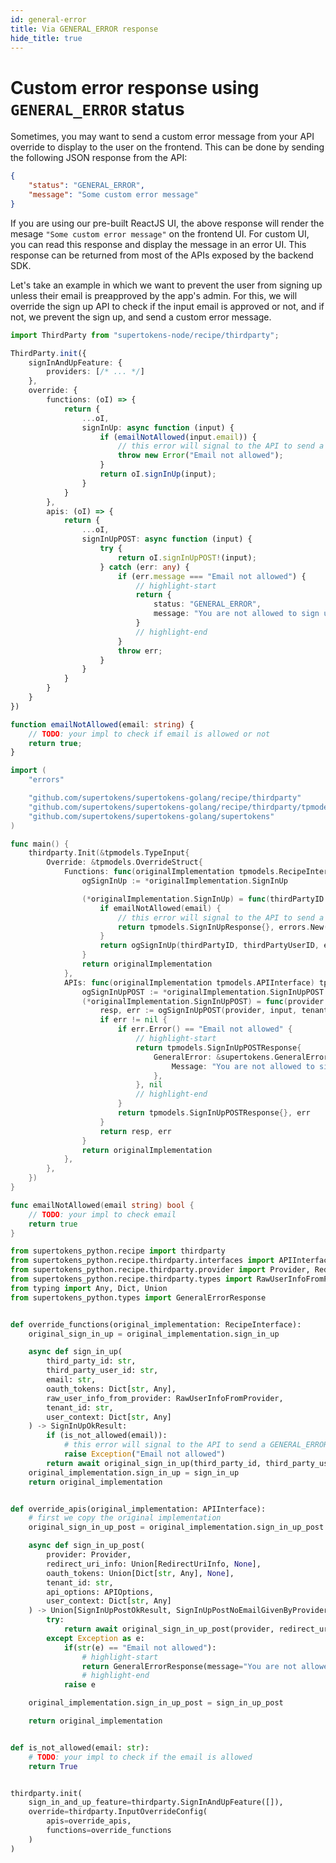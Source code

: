 ```yaml
---
id: general-error
title: Via GENERAL_ERROR response
hide_title: true
---
```



# Custom error response using `GENERAL_ERROR` status

Sometimes, you may want to send a custom error message from your API override to display to the user on the frontend. This can be done by sending the following JSON response from the API:
```json
{
    "status": "GENERAL_ERROR",
    "message": "Some custom error message"
}
```

If you are using our pre-built ReactJS UI, the above response will render the mesage `"Some custom error message"` on the frontend UI. For custom UI, you can read this response and display the message in an error UI. This response can be returned from most of the APIs exposed by the backend SDK.

Let's take an example in which we want to prevent the user from signing up unless their email is preapproved by the app's admin. For this, we will override the sign up API to check if the input email is approved or not, and if not, we prevent the sign up, and send a custom error message.

<BackendSDKTabs>
<TabItem value="nodejs">

```ts
import ThirdParty from "supertokens-node/recipe/thirdparty";

ThirdParty.init({
    signInAndUpFeature: {
        providers: [/* ... */]
    },
    override: {
        functions: (oI) => {
            return {
                ...oI,
                signInUp: async function (input) {
                    if (emailNotAllowed(input.email)) {
                        // this error will signal to the API to send a GENERAL_ERROR message
                        throw new Error("Email not allowed");
                    }
                    return oI.signInUp(input);
                }
            }
        },
        apis: (oI) => {
            return {
                ...oI,
                signInUpPOST: async function (input) {
                    try {
                        return oI.signInUpPOST!(input);
                    } catch (err: any) {
                        if (err.message === "Email not allowed") {
                            // highlight-start
                            return {
                                status: "GENERAL_ERROR",
                                message: "You are not allowed to sign up. Please contact the app's admin to get permission"
                            }
                            // highlight-end
                        }
                        throw err;
                    }
                }
            }
        }
    }
})

function emailNotAllowed(email: string) {
    // TODO: your impl to check if email is allowed or not
    return true;
}
```

</TabItem>
<TabItem value="go">

```go
import (
	"errors"

	"github.com/supertokens/supertokens-golang/recipe/thirdparty"
	"github.com/supertokens/supertokens-golang/recipe/thirdparty/tpmodels"
	"github.com/supertokens/supertokens-golang/supertokens"
)

func main() {
	thirdparty.Init(&tpmodels.TypeInput{
		Override: &tpmodels.OverrideStruct{
			Functions: func(originalImplementation tpmodels.RecipeInterface) tpmodels.RecipeInterface {
				ogSignInUp := *originalImplementation.SignInUp

				(*originalImplementation.SignInUp) = func(thirdPartyID string, thirdPartyUserID string, email string, oAuthTokens map[string]interface{}, rawUserInfoFromProvider tpmodels.TypeRawUserInfoFromProvider, tenantId string, userContext *map[string]interface{}) (tpmodels.SignInUpResponse, error) {
					if emailNotAllowed(email) {
						// this error will signal to the API to send a GENERAL_ERROR message
						return tpmodels.SignInUpResponse{}, errors.New("Email not allowed")
					}
					return ogSignInUp(thirdPartyID, thirdPartyUserID, email, oAuthTokens, rawUserInfoFromProvider, tenantId, userContext)
				}
				return originalImplementation
			},
			APIs: func(originalImplementation tpmodels.APIInterface) tpmodels.APIInterface {
				ogSignInUpPOST := *originalImplementation.SignInUpPOST
				(*originalImplementation.SignInUpPOST) = func(provider *tpmodels.TypeProvider, input tpmodels.TypeSignInUpInput, tenantId string, options tpmodels.APIOptions, userContext *map[string]interface{}) (tpmodels.SignInUpPOSTResponse, error) {
					resp, err := ogSignInUpPOST(provider, input, tenantId, options, userContext)
					if err != nil {
						if err.Error() == "Email not allowed" {
							// highlight-start
							return tpmodels.SignInUpPOSTResponse{
								GeneralError: &supertokens.GeneralErrorResponse{
									Message: "You are not allowed to sign up. Please contact the app's admin to get permission",
								},
							}, nil
							// highlight-end
						}
						return tpmodels.SignInUpPOSTResponse{}, err
					}
					return resp, err
				}
				return originalImplementation
			},
		},
	})
}

func emailNotAllowed(email string) bool {
	// TODO: your impl to check email
	return true
}
```

</TabItem>
<TabItem value="python">

```python
from supertokens_python.recipe import thirdparty
from supertokens_python.recipe.thirdparty.interfaces import APIInterface, RecipeInterface, APIOptions, SignInUpPostOkResult, SignInUpPostNoEmailGivenByProviderResponse, SignInUpOkResult
from supertokens_python.recipe.thirdparty.provider import Provider, RedirectUriInfo
from supertokens_python.recipe.thirdparty.types import RawUserInfoFromProvider
from typing import Any, Dict, Union
from supertokens_python.types import GeneralErrorResponse


def override_functions(original_implementation: RecipeInterface):
    original_sign_in_up = original_implementation.sign_in_up

    async def sign_in_up(
        third_party_id: str,
        third_party_user_id: str,
        email: str,
        oauth_tokens: Dict[str, Any],
        raw_user_info_from_provider: RawUserInfoFromProvider,
        tenant_id: str,
        user_context: Dict[str, Any]
    ) -> SignInUpOkResult:
        if (is_not_allowed(email)):
            # this error will signal to the API to send a GENERAL_ERROR message
            raise Exception("Email not allowed")
        return await original_sign_in_up(third_party_id, third_party_user_id, email, oauth_tokens, raw_user_info_from_provider, tenant_id, user_context)
    original_implementation.sign_in_up = sign_in_up
    return original_implementation


def override_apis(original_implementation: APIInterface):
    # first we copy the original implementation
    original_sign_in_up_post = original_implementation.sign_in_up_post

    async def sign_in_up_post(
        provider: Provider,
        redirect_uri_info: Union[RedirectUriInfo, None],
        oauth_tokens: Union[Dict[str, Any], None],
        tenant_id: str,
        api_options: APIOptions,
        user_context: Dict[str, Any]
    ) -> Union[SignInUpPostOkResult, SignInUpPostNoEmailGivenByProviderResponse, GeneralErrorResponse]:
        try:
            return await original_sign_in_up_post(provider, redirect_uri_info, oauth_tokens, tenant_id, api_options, user_context)
        except Exception as e:
            if(str(e) == "Email not allowed"):
                # highlight-start
                return GeneralErrorResponse(message="You are not allowed to sign up. Please contact the app's admin to get permission")
                # highlight-end
            raise e

    original_implementation.sign_in_up_post = sign_in_up_post

    return original_implementation


def is_not_allowed(email: str):
    # TODO: your impl to check if the email is allowed
    return True


thirdparty.init(
    sign_in_and_up_feature=thirdparty.SignInAndUpFeature([]),
    override=thirdparty.InputOverrideConfig(
        apis=override_apis,
        functions=override_functions
    )
)
```

</TabItem>
</BackendSDKTabs>